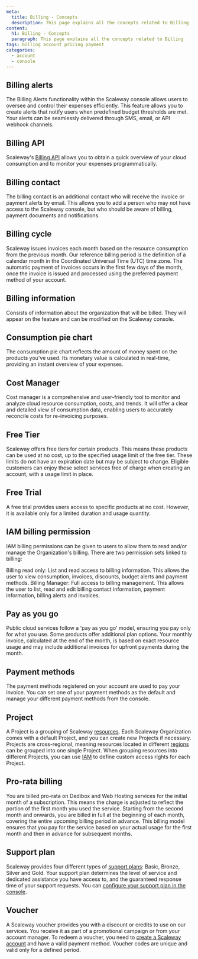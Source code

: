 ```yaml
---
meta:
  title: Billing - Concepts
  description: This page explains all the concepts related to Billing
content:
  h1: Billing - Concepts
  paragraph: This page explains all the concepts related to Billing
tags: billing account pricing payment
categories:
  - account
  - console
---
```






<Concept opened>

## Billing alerts

The Billing Alerts functionality within the Scaleway console allows users to oversee and control their expenses efficiently. This feature allows you to create alerts that notify users when predefined budget thresholds are met. Your alerts can be seamlessly delivered through SMS, email, or API webhook channels.

</Concept>

<Concept opened>

## Billing API

Scaleway's [Billing API](https://www.scaleway.com/en/developers/api/billing/) allows you to obtain a quick overview of your cloud consumption and to monitor your expenses programmatically.

</Concept>

<Concept opened>

## Billing contact

The billing contact is an additional contact who will receive the invoice or payment alerts by email. This allows you to add a person who may not have access to the Scaleway console, but who should be aware of billing, payment documents and notifications.

</Concept>

<Concept opened>

## Billing cycle

Scaleway issues invoices each month based on the resource consumption from the previous month. Our reference billing period is the definition of a calendar month in the Coordinated Universal Time (UTC) time zone. The automatic payment of invoices occurs in the first few days of the month, once the invoice is issued and processed using the preferred payment method of your account.

</Concept>

<Concept opened>

## Billing information

Consists of information about the organization that will be billed. They will appear on the feature and can be modified on the Scaleway console.

</Concept>

<Concept opened>

## Consumption pie chart

The consumption pie chart reflects the amount of money spent on the products you've used. Its monetary value is calculated in real-time, providing an instant overview of your expenses.

</Concept>

<Concept opened>

## Cost Manager

Cost manager is a comprehensive and user-friendly tool to monitor and analyze cloud resource consumption, costs, and trends. It will offer a clear and detailed view of consumption data, enabling users to accurately reconcile costs for re-invoicing purposes.

</Concept>

<Concept opened>

## Free Tier

Scaleway offers free tiers for certain products. This means these products can be used at no cost, up to the specified usage limit of the free tier. These limits do not have an expiration date but may be subject to change. Eligible customers can enjoy these select services free of charge when creating an account, with a usage limit in place.

</Concept>

<Concept opened>

## Free Trial

A free trial provides users access to specific products at no cost. However, it is available only for a limited duration and usage quantity.

</Concept>

<Concept opened>

## IAM billing permission

IAM billing permissions can be given to users to allow them to read and/or manage the Organization's billing. There are two permission sets linked to billing:

Billing read only: List and read access to billing information. This allows the user to view consumption, invoices, discounts, budget alerts and payment methods.
Billing Manager: Full access to billing management. This allows the user to list, read and edit billing contact information, payment information, billing alerts and invoices.

</Concept>

<Concept opened>

## Pay as you go

Public cloud services follow a 'pay as you go' model, ensuring you pay only for what you use. Some products offer additional plan options. Your monthly invoice, calculated at the end of the month, is based on exact resource usage and may include additional invoices for upfront payments during the month.

</Concept>

<Concept opened>

## Payment methods

The payment methods registered on your account are used to pay your invoice. You can set one of your payment methods as the default and manage your different payment methods from the console.

</Concept>

<Concept opened>

## Project

A Project is a grouping of Scaleway [resources](#resource). Each Scaleway Organization comes with a default Project, and you can create new Projects if necessary. Projects are cross-regional, meaning resources located in different [regions](/compute/instances/concepts/#region) can be grouped into one single Project. When grouping resources into different Projects, you can use [IAM](/identity-and-access-management/iam/concepts/#iam) to define custom access rights for each Project.

</Concept>

<Concept opened>

## Pro-rata billing

You are billed pro-rata on Dedibox and Web Hosting services for the initial month of a subscription. This means the charge is adjusted to reflect the portion of the first month you used the service. Starting from the second month and onwards, you are billed in full at the beginning of each month, covering the entire upcoming billing period in advance. This billing model ensures that you pay for the service based on your actual usage for the first month and then in advance for subsequent months.

</Concept>

<Concept opened>

## Support plan

Scaleway provides four different types of [support plans](https://console.scaleway.com/support/plans): Basic, Bronze, Silver and Gold. Your support plan determines the level of service and dedicated assistance you have access to, and the guaranteed response time of your support requests. You can [configure your support plan in the console](/console/account/how-to/configure-support-plans/).

</Concept>

<Concept opened>

## Voucher

A Scaleway voucher provides you with a discount or credits to use on our services. You receive it as part of a promotional campaign or from your account manager. To redeem a voucher, you need to [create a Scaleway account](/console/account/how-to/create-an-account) and have a valid payment method. Voucher codes are unique and valid only for a defined period.

</Concept>
